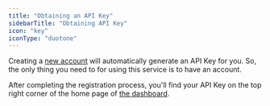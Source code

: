 ```yaml
---
title: "Obtaining an API Key"
sidebarTitle: "Obtaining API Key"
icon: "key"
iconType: "duotone"
---
```


Creating a [new account](https://dashboard.greip.io/register) will automatically generate an API Key for you. So, the only thing you need to for using this service is to have an account.

After completing the registration process, you'll find your API Key on the top right corner of the home page of [the dashboard](https://dashboard.greip.io/home).

